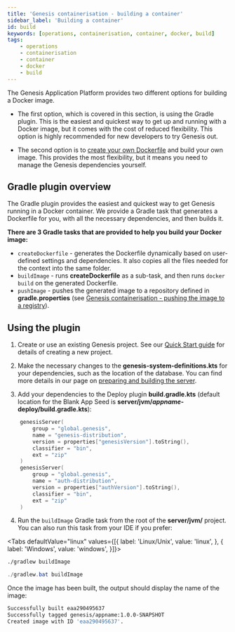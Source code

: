 ```yaml
---
title: 'Genesis containerisation - building a container'
sidebar_label: 'Building a container'
id: build
keywords: [operations, containerisation, container, docker, build]
tags:
    - operations
    - containerisation
    - container
    - docker
    - build
---
```



The Genesis Application Platform provides two different options for building a Docker image.

- The first option, which is covered in this section, is using the Gradle plugin. This is the easiest and quickest way to get up and running with a Docker image, but it comes with the cost of reduced flexibility. This option is highly recommended for new developers to try Genesis out.

- The second option is to [create your own Dockerfile](../../../operations/containerisation/dockerfile/) and build your own image. This provides the most flexibility, but it means you need to manage the Genesis dependencies yourself.

## Gradle plugin overview

The Gradle plugin provides the easiest and quickest way to get Genesis running in a Docker container. We provide a Gradle task that generates a Dockerfile for you, with all the necessary dependencies, and then builds it.

**There are 3 Gradle tasks that are provided to help you build your Docker image:**

- `createDockerfile` - generates the Dockerfile dynamically based on user-defined settings and dependencies. It also copies all the files needed for the context into the same folder.
- `buildImage` - runs **createDockerfile** as a sub-task, and then runs `docker build` on the generated Dockerfile.
- `pushImage` - pushes the generated image to a repository defined in **gradle.properties** (see [Genesis containerisation - pushing the image to a registry](../../../operations/containerisation/pushing/)).

## Using the plugin

1. Create or use an existing Genesis project. See our [Quick Start guide](../../../getting-started/quick-start/new-project-using-genx/create-a-new-project/) for details of creating a new project.

2. Make the necessary changes to the **genesis-system-definitions.kts** for your dependencies, such as the location of the database. You can find more details in our page on [preparing and building the server](../../../getting-started/quick-start/prepare-the-server-and-build/).

3. Add your dependencies to the Deploy plugin **build.gradle.kts** (default location for the Blank App Seed is **server/jvm/***appname***-deploy/build.gradle.kts**):

```kotlin
    genesisServer(
        group = "global.genesis",
        name = "genesis-distribution",
        version = properties["genesisVersion"].toString(),
        classifier = "bin",
        ext = "zip"
    )
    genesisServer(
        group = "global.genesis",
        name = "auth-distribution",
        version = properties["authVersion"].toString(),
        classifier = "bin",
        ext = "zip"
    )
```

4. Run the `buildImage` Gradle task from the root of the **server/jvm/** project. You can also run this task from your IDE if you prefer:

<Tabs defaultValue="linux" values={[{ label: 'Linux/Unix', value: 'linux', }, { label: 'Windows', value: 'windows', }]}>
<TabItem value="linux">

```bash
./gradlew buildImage
```

</TabItem>
<TabItem value="windows">

```powershell
./gradlew.bat buildImage
```

</TabItem>
</Tabs>

Once the image has been built, the output should display the name of the image:

```bash
Successfully built eaa290495637
Successfully tagged genesis/appname:1.0.0-SNAPSHOT
Created image with ID 'eaa290495637'.
```
